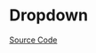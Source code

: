 
<Meta of={DropdownStories} />

# Dropdown

<Description of={Dropdown} />

[Source Code](https://github.com/Mezzanine-UI/mezzanine/blob/main/packages/react/src/Dropdown/Dropdown.tsx)

<ArgsTable of={Dropdown} />

